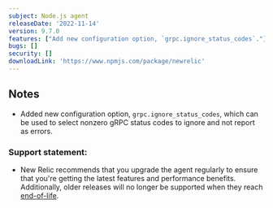 ```yaml
---
subject: Node.js agent
releaseDate: '2022-11-14'
version: 9.7.0
features: ["Add new configuration option, `grpc.ignore_status_codes`."]
bugs: []
security: []
downloadLink: 'https://www.npmjs.com/package/newrelic'
---
```


## Notes

* Added new configuration option, `grpc.ignore_status_codes`, which can be used to select nonzero gRPC status codes to ignore and not report as errors.


### Support statement:

* New Relic recommends that you upgrade the agent regularly to ensure that you're getting the latest features and performance benefits. Additionally, older releases will no longer be supported when they reach [end-of-life](/docs/using-new-relic/cross-product-functions/install-configure/notification-changes-new-relic-saas-features-distributed-software).